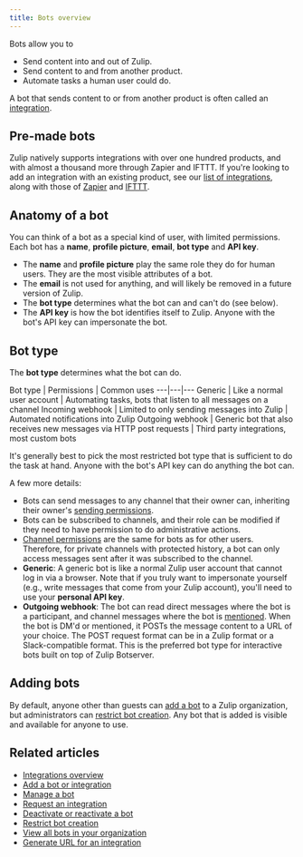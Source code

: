 ```yaml
---
title: Bots overview
---
```


Bots allow you to

* Send content into and out of Zulip.
* Send content to and from another product.
* Automate tasks a human user could do.

A bot that sends content to or from another product is often called an
[integration](/help/integrations-overview).

## Pre-made bots

Zulip natively supports integrations with over one hundred products, and with
almost a thousand more through Zapier and IFTTT. If you're looking to add an
integration with an existing product, see our
[list of integrations](/integrations/), along with those of
[Zapier](https://zapier.com/apps) and [IFTTT](https://ifttt.com/search).

## Anatomy of a bot

You can think of a bot as a special kind of user, with limited permissions.
Each bot has a **name**, **profile picture**, **email**, **bot type** and **API key**.

* The **name** and **profile picture** play the same role they do for human users. They
  are the most visible attributes of a bot.
* The **email** is not used for anything, and will likely be removed in a
  future version of Zulip.
* The **bot type** determines what the bot can and can't do (see below).
* The **API key** is how the bot identifies itself to Zulip. Anyone with the
  bot's API key can impersonate the bot.

## Bot type

The **bot type** determines what the bot can do.

Bot type | Permissions | Common uses
\---|---|---
Generic | Like a normal user account | Automating tasks, bots that listen to all messages on a channel
Incoming webhook | Limited to only sending messages into Zulip | Automated notifications into Zulip
Outgoing webhook | Generic bot that also receives new messages via HTTP post requests | Third party integrations, most custom bots

It's generally best to pick the most restricted bot type that is sufficient
to do the task at hand. Anyone with the bot's API key can do anything the
bot can.

A few more details:

* Bots can send messages to any channel that their owner can,
  inheriting their owner's [sending permissions](/help/channel-posting-policy).
* Bots can be subscribed to channels, and their role can be modified if
  they need to have permission to do administrative actions.
* [Channel permissions](/help/channel-permissions) are the same for bots
  as for other users. Therefore, for private channels with protected
  history, a bot can only access messages sent after it was subscribed
  to the channel.
* **Generic**: A generic bot is like a normal Zulip user account that
  cannot log in via a browser.  Note that if you truly want to
  impersonate yourself (e.g., write messages that come from your Zulip
  account), you'll need to use your **personal API key**.
* **Outgoing webhook**: The bot can read direct messages where the bot
  is a participant, and channel messages where the bot is
  [mentioned](/help/mention-a-user-or-group). When the bot is DM'd or
  mentioned, it POSTs the message content to a URL of your choice. The
  POST request format can be in a Zulip format or a Slack-compatible
  format. This is the preferred bot type for interactive bots built on
  top of Zulip Botserver.

## Adding bots

By default, anyone other than guests can [add a bot](/help/add-a-bot-or-integration) to a
Zulip organization, but administrators can
[restrict bot creation](/help/restrict-bot-creation). Any bot that is added
is visible and available for anyone to use.

## Related articles

* [Integrations overview](/help/integrations-overview)
* [Add a bot or integration](/help/add-a-bot-or-integration)
* [Manage a bot](/help/manage-a-bot)
* [Request an integration](/help/request-an-integration)
* [Deactivate or reactivate a bot](/help/deactivate-or-reactivate-a-bot)
* [Restrict bot creation](/help/restrict-bot-creation)
* [View all bots in your organization](/help/view-all-bots-in-your-organization)
* [Generate URL for an integration](/help/generate-integration-url)
